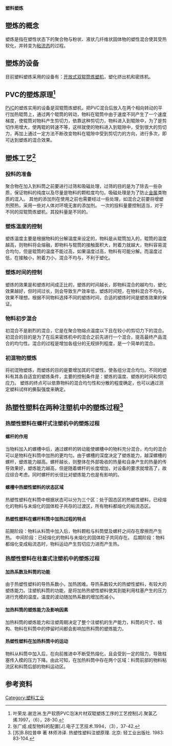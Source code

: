 {{dead end|time=2013-06-16T16:16:05+00:00}}

'''塑料塑炼'''
== 塑炼的概念 ==
塑炼是指在塑性状态下的聚合物与粉状、液状几纤维状固体物的塑性混合使其受热软化，并转变为[[粘流态|粘流态]]的过程。
== 塑炼的设备 ==
目前塑料塑炼采用的设备有：[[开放式双辊筒炼塑机|开放式双辊筒炼塑机]]，塑化挤出机和密炼机。
== PVC的塑炼原理<ref>叶荣龙.谢沧洲.生产软质PVC泡沫片材双辊塑炼工序的工艺控制[J].聚氯乙烯.1997，（6），28-30. </ref> ==
[[聚氯乙烯|PVC]]的塑炼实用的设备是双辊筒炼塑机，把PVC混合后放入在两个相向转动的平行加热辊筒上，通过两个辊筒的转动，物料在辊筒中由于速度不同产生了一个速度梯度，使辊筒对物料产生剪切力，依靠这种剪切力，物料进入到辊隙中，为了是剪切作用增大，使两辊的转速不等，这样就使的物料进入到辊隙中，受到很大的剪切力，再加上通过一定方法不断改变物料在辊隙中受到剪切力的方向，进行多次，即可达到塑炼的混合效果。
== 塑炼工艺<ref>张广成.成型物料的配置[J].电子工艺技术.1994，（3），37-42.</ref> ==
=== 投料的准备 ===
聚合物在加入到料筒之前要进行过筛和吸磁处理，过筛的目的是为了除去一些杂质，保证物料的纯度以及尽量是物料的颗粒度均匀。吸磁处理是为了防止[[金属|金属]]类物质的混入。
其他的添加剂在使用之前也需要经过一些处理，如混合之前要将增塑剂预热，采用一些对人体对环境无害的添加剂。
一次的投料量要控制适当，对于不同的双辊筒炼塑机，其投料量是不同的。
=== 塑炼温度的控制 ===
塑炼温度主要是根据物料的分解温度来设定的，物料是从辊筒加入的，辊筒的温度越高，则物料将会熔融，即物料与辊筒的接触面积大，附着力就越大，物料容易混合均匀，但是辊筒的温度不能过高，如果温度过高，物料有可能分解。而温度过低，在接触小，附着力小，混合不均与，不利于塑化。
=== 塑炼时间的控制 ===
塑炼的效果是和塑炼时间成正比的，塑炼的时间越长，即物料混合的越均匀，塑化效果越好，但时间过长，则会导致生产效率低，塑炼时间短，在物料混合不均与，效果不理想。根据不同物料选择不同的塑炼时间，合适的塑炼时间是塑炼效果的保证。
=== 物料初步混合 ===
初混合不是剧烈的混合，它是在聚合物熔点温度以下且在较小的剪切力下的混合。初混合的目的是为了在后来密炼机中的混合之前先进行一个混合，提高最终产品混合的均匀性。混合的过程是增加各组分的无规排列程度，是一个简单的混合。
=== 初混物的塑炼 ===
将初混物塑炼，而塑炼的目的是要增加其的可塑性，使各组分混合均匀。不同的塑料有其各自适宜的塑炼条件，主要的控制条件是：塑炼的温度、塑炼的时间和剪切应力。
塑炼的终点可以依靠物料的混合均匀性和分散的程度确定，也可以通过测定塑料试样的撕裂强度来确定。
== 热塑性塑料在两种注塑机中的塑炼过程<ref>[苏]B.B拉普申 著 林师沛译. 热塑性塑料注塑原理. 北京: 轻工业出版社. 1983: 83-104.</ref> ==
=== 热塑性塑料在螺杆式注塑机中的塑炼过程 ===
==== 螺杆的作用 ====
当物料加入的螺槽中后，通过螺杆的转动能使螺槽中的物料充分混合，均匀的混合可以是物料在料筒中加热的更均匀。由于螺槽的深度决定了塑炼能力，越深螺槽的螺杆，塑炼能力越高。螺杆越长，则整体在外部吸收的热量和自身产生的热量的传导效果好，塑炼能力越高，但是随着螺杆的长度增加，对设备的要求就增高了，故应综合考虑。同时螺杆的长径比对塑炼能力也是有影响的。
==== 螺槽中热塑性塑料的状态区域 ====
热塑性塑料在料筒中根据状态可以分为三个区：处于固态区的热塑性塑料，已经熔化的物料与未熔化的固体粒子共存的过渡区，所有物料都熔化的粘流态区。
==== 热塑性塑料在螺杆料筒中加热过程的特点 ====
前期阶段：物料从料筒中加入后，物料颗粒与料筒壁及螺杆之间存在摩擦而产生热。
中间阶段：已经熔化的物料与未熔化的固体粒子共同存在。
后期阶段：物料都熔化变成粘流态时，物料运动产生剪切应力进而产生热。
=== 热塑性塑料在柱塞式注塑机中的塑炼过程 ===
==== 加热系数及料筒的功能 ====
由于热塑性塑料的导热系数小，加热困难。导热系数较大的热塑性塑料，有较大的塑炼能力。注塑机料筒的功能，是将加热热塑性塑料使其到能利用柱塞产生的压力进行充模的温度。温度的波动随加热系数的增加而减小。
==== 加热料筒的塑炼能力及影响因素 ====
加热料筒的塑炼能力和注塑周期决定了整个注塑机的生产能力，料筒的尺寸、结构、物料在料筒中的停留时间都会影响加热料筒的塑炼能力。
==== 热塑性塑料在加热料筒中的运动 ====
物料从料筒中加入后，在向前推进中不断受热熔化，且会受到一定的阻力，导致柱塞传入模的压力下降。由此可知，在加热料筒中存在两个区域：料筒前部的物料粘流区和料筒后部的物料运动区。
== 参考资料 ==
<references />
{{refbegin|2}}


{{refend}}
[[Category:塑料工业|Category:塑料工业]]
